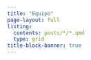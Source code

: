 ```yaml
---
title: "Equipo"
page-layout: full
listing:
  contents: posts/*/*.qmd
  type: grid
title-block-banner: true
---
```

